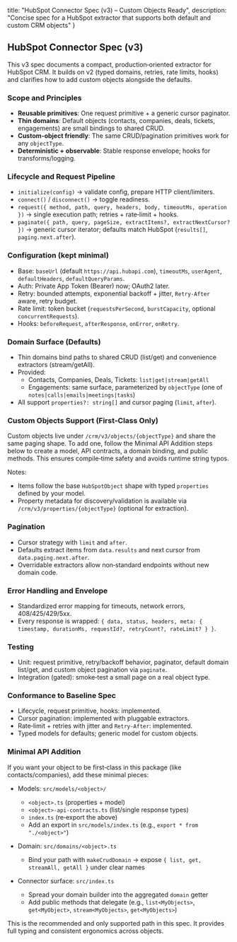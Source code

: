   title: "HubSpot Connector Spec (v3) – Custom Objects Ready",
  description: "Concise spec for a HubSpot extractor that supports both default and custom CRM objects"
}

## HubSpot Connector Spec (v3)

This v3 spec documents a compact, production‑oriented extractor for HubSpot CRM. It builds on v2 (typed domains, retries, rate limits, hooks) and clarifies how to add custom objects alongside the defaults.

### Scope and Principles

- **Reusable primitives**: One request primitive + a generic cursor paginator.
- **Thin domains**: Default objects (contacts, companies, deals, tickets, engagements) are small bindings to shared CRUD.
- **Custom‑object friendly**: The same CRUD/pagination primitives work for any `objectType`.
- **Deterministic + observable**: Stable response envelope; hooks for transforms/logging.

### Lifecycle and Request Pipeline

- `initialize(config)` → validate config, prepare HTTP client/limiters.
- `connect()` / `disconnect()` → toggle readiness.
- `request({ method, path, query, headers, body, timeoutMs, operation })` → single execution path; retries + rate‑limit + hooks.
- `paginate({ path, query, pageSize, extractItems?, extractNextCursor? })` → generic cursor iterator; defaults match HubSpot (`results[]`, `paging.next.after`).

### Configuration (kept minimal)

- Base: `baseUrl` (default `https://api.hubapi.com`), `timeoutMs`, `userAgent`, `defaultHeaders`, `defaultQueryParams`.
- Auth: Private App Token (Bearer) now; OAuth2 later.
- Retry: bounded attempts, exponential backoff + jitter, `Retry‑After` aware, retry budget.
- Rate limit: token bucket (`requestsPerSecond`, `burstCapacity`, optional `concurrentRequests`).
- Hooks: `beforeRequest`, `afterResponse`, `onError`, `onRetry`.

### Domain Surface (Defaults)

- Thin domains bind paths to shared CRUD (list/get) and convenience extractors (stream/getAll).
- Provided:
  - Contacts, Companies, Deals, Tickets: `list|get|stream|getAll`
  - Engagements: same surface, parameterized by `objectType` (one of `notes|calls|emails|meetings|tasks`)
- All support `properties?: string[]` and cursor paging (`limit`, `after`).

### Custom Objects Support (First‑Class Only)

Custom objects live under `/crm/v3/objects/{objectType}` and share the same paging shape. To add one, follow the Minimal API Addition steps below to create a model, API contracts, a domain binding, and public methods. This ensures compile‑time safety and avoids runtime string typos.

Notes:
- Items follow the base `HubSpotObject` shape with typed `properties` defined by your model.
- Property metadata for discovery/validation is available via `/crm/v3/properties/{objectType}` (optional for extraction).

### Pagination

- Cursor strategy with `limit` and `after`.
- Defaults extract items from `data.results` and next cursor from `data.paging.next.after`.
- Overridable extractors allow non‑standard endpoints without new domain code.

### Error Handling and Envelope

- Standardized error mapping for timeouts, network errors, 408/425/429/5xx.
- Every response is wrapped: `{ data, status, headers, meta: { timestamp, durationMs, requestId?, retryCount?, rateLimit? } }`.

### Testing

- Unit: request primitive, retry/backoff behavior, paginator, default domain list/get, and custom object pagination via `paginate`.
- Integration (gated): smoke‑test a small page on a real object type.

### Conformance to Baseline Spec

- Lifecycle, request primitive, hooks: implemented.
- Cursor pagination: implemented with pluggable extractors.
- Rate‑limit + retries with jitter and `Retry‑After`: implemented.
- Typed models for defaults; generic model for custom objects.

### Minimal API Addition

If you want your object to be first‑class in this package (like contacts/companies), add these minimal pieces:

- Models: `src/models/<object>/`
  - `<object>.ts` (properties + model)
  - `<object>-api-contracts.ts` (list/single response types)
  - `index.ts` (re‑export the above)
  - Add an export in `src/models/index.ts` (e.g., `export * from "./<object>"`)

- Domain: `src/domains/<object>.ts`
  - Bind your path with `makeCrudDomain` → expose `{ list, get, streamAll, getAll }` under clear names

- Connector surface: `src/index.ts`
  - Spread your domain builder into the aggregated `domain` getter
  - Add public methods that delegate (e.g., `list<MyObjects>`, `get<MyObject>`, `stream<MyObjects>`, `get<MyObjects>`)

This is the recommended and only supported path in this spec. It provides full typing and consistent ergonomics across objects.


